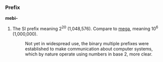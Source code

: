 ===Prefix===
'''mebi-'''

#The SI prefix meaning 2<sup>20</sup> (1,048,576). Compare to [[mega]], meaning 10<sup>6</sup> (1,000,000).
#:Not yet in widespread use, the binary multiple prefixes were established to make communication about computer systems, which by nature operate using numbers in base 2, more clear.